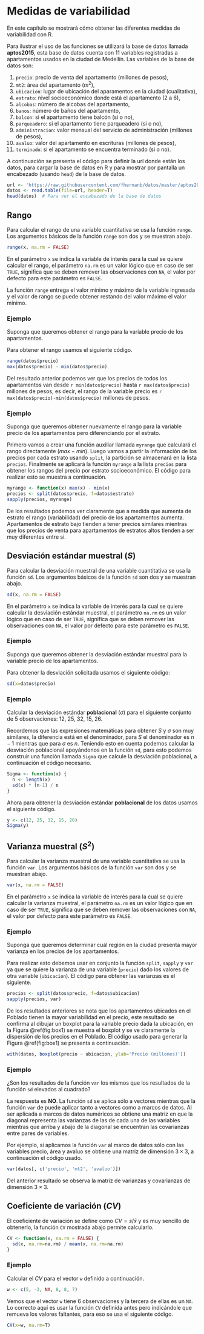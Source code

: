 # Medidas de variabilidad {#varia}

En este capítulo se mostrará cómo obtener las diferentes medidas de variabilidad con R.

Para ilustrar el uso de las funciones se utilizará la base de datos llamada __aptos2015__, esta base de datos cuenta con 11 variables registradas a apartamentos usados en la ciudad de Medellín. Las variables de la base de datos son: 

1. `precio`: precio de venta del apartamento (millones de pesos),
2. `mt2`: área del apartamento ($m^2$),
3. `ubicacion`: lugar de ubicación del aparamentos en la ciudad (cualitativa),
4. `estrato`: nivel socioeconómico donde está el apartamento (2 a 6),
5. `alcobas`: número de alcobas del apartamento,
6. `banos`: número de baños del apartamento,
7. `balcon`: si el apartamento tiene balcón (si o no),
8. `parqueadero`: si el apartamento tiene parqueadero (si o no),
9. `administracion`: valor mensual del servicio de administración (millones de pesos),
10. `avaluo`: valor del apartamento en escrituras (millones de pesos),
11. `terminado`: si el apartamento se encuentra terminado (si o no).

A continuación se presenta el código para definir la url donde están los datos, para cargar la base de datos en R y para mostrar por pantalla un encabezado (usando `head`) de la base de datos.

```r
url <- 'https://raw.githubusercontent.com/fhernanb/datos/master/aptos2015'
datos <- read.table(file=url, header=T)
head(datos)  # Para ver el encabezado de la base de datos
```

## Rango \index{rango} \index{range}
Para calcular el rango de una variable cuantitativa se usa la función `range`. Los argumentos básicos de la función `range` son dos y se muestran abajo.

```r
range(x, na.rm = FALSE)
```

En el parámetro `x` se indica la variable de interés para la cual se quiere calcular el rango, el parámetro `na.rm` es un valor lógico que en caso de ser `TRUE`, significa que se deben remover las observaciones con `NA`, el valor por defecto para este parámetro es `FALSE`.

La función `range` entrega el valor mínimo y máximo de la variable ingresada y el valor de rango se puede obtener restando del valor máximo el valor mínimo.


### Ejemplo {-}
Suponga que queremos obtener el rango para la variable precio de los apartamentos.

Para obtener el rango usamos el siguiente código.

```r
range(datos$precio)
max(datos$precio) - min(datos$precio)
```
Del resultado anterior podemos ver que los precios de todos los apartamentos van desde `r min(datos$precio)` hasta `r max(datos$precio)` millones de pesos, es decir, el rango de la variable precio es `r max(datos$precio)-min(datos$precio)` millones de pesos.

### Ejemplo {-}
Suponga que queremos obtener nuevamente el rango para la variable precio de los apartamentos pero diferenciando por el estrato.

Primero vamos a crear una función auxiliar llamada `myrange` que calculará el rango directamente ($max - min$). Luego vamos a partir la información de los precios por cada estrato usando `split`, la partición se almacenará en la lista `precios`. Finalmente se aplicará la función `myrange` a la lista `precios` para obtener los rangos del precio por estrato socioeconómico. El código para realizar esto se muestra a continuación.

```r
myrange <- function(x) max(x) - min(x)
precios <- split(datos$precio, f=datos$estrato)
sapply(precios, myrange)
```
De los resultados podemos ver claramente que a medida que aumenta de estrato el rango (variabilidad) del precio de los apartamentos aumenta. Apartamentos de estrato bajo tienden a tener precios similares mientras que los precios de venta para apartamentos de estratos altos tienden a ser muy diferentes entre si.

## Desviación estándar muestral ($S$) \index{desviación} \index{sd}

Para calcular la desviación muestral de una variable cuantitativa se usa la función `sd`. Los argumentos básicos de la función `sd` son dos y se muestran abajo.

```r
sd(x, na.rm = FALSE)
```

En el parámetro `x` se indica la variable de interés para la cual se quiere calcular la desviación estándar muestral, el parámetro `na.rm` es un valor lógico que en caso de ser `TRUE`, significa que se deben remover las observaciones con `NA`, el valor por defecto para este parámetro es `FALSE`.

### Ejemplo {-}
Suponga que queremos obtener la desviación estándar muestral para la variable precio de los apartamentos.

Para obtener la desviación solicitada usamos el siguiente código:

```r
sd(x=datos$precio)
```

### Ejemplo {-}
Calcular la desviación estándar __poblacional__ ($\sigma$) para el siguiente conjunto de 5 observaciones: 12, 25, 32, 15, 26.

Recordemos que las expresiones matemáticas para obtener $S$ y $\sigma$ son muy similares, la diferencia está en el denominador, para $S$ el denominador es $n-1$ mientras que para $\sigma$ es $n$. Teniendo esto en cuenta podemos calcular la desviación poblacional apoyándonos en la función `sd`, para esto podemos construir una función llamada `Sigma` que calcule la desviación poblacional, a continuación el código necesario.

```r
Sigma <- function(x) {
  n <- length(x)
  sd(x) * (n-1) / n
} 
```

Ahora para obtener la desviación estándar __poblacional__ de los datos usamos el siguiente código.

```r
y <- c(12, 25, 32, 15, 26)
Sigma(y)
```

## Varianza muestral ($S^2$) \index{varianza} \index{var}

Para calcular la varianza muestral de una variable cuantitativa se usa la función `var`. Los argumentos básicos de la función `var` son dos y se muestran abajo.

```r
var(x, na.rm = FALSE)
```

En el parámetro `x` se indica la variable de interés para la cual se quiere calcular la varianza muestral, el parámetro `na.rm` es un valor lógico que en caso de ser `TRUE`, significa que se deben remover las observaciones con `NA`, el valor por defecto para este parámetro es `FALSE`.


### Ejemplo {-}
Suponga que queremos determinar cuál región en la ciudad presenta mayor varianza en los precios de los apartamentos.

Para realizar esto debemos usar en conjunto la función `split`, `sapply` y `var` ya que se quiere la varianza de una variable (`precio`) dado los valores de otra variable (`ubicacion`). El código para obtener las varianzas es el siguiente.

```r
precios <- split(datos$precio, f=datos$ubicacion)
sapply(precios, var)
```

De los resultados anteriores se nota que los apartamentos ubicados en el Poblado tienen la mayor variabilidad en el precio, este resultado se confirma al dibujar un boxplot para la variable precio dada la ubicación, en la Figura \@ref(fig:box1) se muestra el boxplot y se ve claramente la dispersión de los precios en el Poblado. El código usado para generar la Figura \@ref(fig:box1) se presenta a continuación.

```r
with(datos, boxplot(precio ~ ubicacion, ylab='Precio (millones)'))
```

### Ejemplo {-}
¿Son los resultados de la función `var` los mismos que los resultados de la función `sd` elevados al cuadrado?

La respuesta es __NO__. La función `sd` se aplica sólo a vectores mientras que la función `var` de puede aplicar tanto a vectores como a marcos de datos. Al ser aplicada a marcos de datos numéricos se obtiene una matriz en que la diagonal representa las varianzas de las de cada una de las variables mientras que arriba y abajo de la diagonal se encuentran las covarianzas entre pares de variables.

Por ejemplo, si aplicamos la función `var` al marco de datos sólo con las variables precio, área y avaluo se obtiene una matriz de dimensión $3 \times 3$, a continuación el código usado.

```r
var(datos[, c('precio', 'mt2', 'avaluo')])
```

Del anterior resultado se observa la matriz de varianzas y covarianzas de dimensión $3 \times 3$.


## Coeficiente de variación ($CV$) \index{coeficiente de variación}

El coeficiente de variación se define como $CV=s/\bar{x}$ y es muy sencillo de obtenerlo, la función `CV` mostrada abajo permite calcularlo.

```r
CV <- function(x, na.rm = FALSE) {
  sd(x, na.rm=na.rm) / mean(x, na.rm=na.rm)
}
```

### Ejemplo {-}
Calcular el $CV$ para el vector `w` definido a continuación.

```r
w <- c(5, -3, NA, 8, 8, 7)
```

Vemos que el vector `w` tiene 6 observaciones y la tercera de ellas es un `NA`. Lo correcto aquí es usar la función `CV` definida antes pero indicándole que remueva los valores faltantes, para eso se usa el siguiente código.

```r
CV(x=w, na.rm=T)
```







